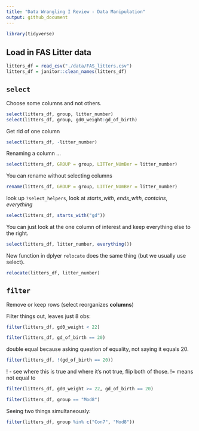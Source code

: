 ```yaml
---
title: "Data Wrangling I Review - Data Manipulation"
output: github_document
---
```


```r
library(tidyverse)
```

## Load in FAS Litter data

```r
litters_df = read_csv("./data/FAS_litters.csv")
litters_df = janitor::clean_names(litters_df)
```

## `select`

Choose some columns and not others.

```r
select(litters_df, group, litter_number)
select(litters_df, group, gd0_weight:gd_of_birth)
```

Get rid of one column

```r
select(litters_df, -litter_number)
```


Renaming a column ...

```r
select(litters_df, GROUP = group, LITTer_NUmBer = litter_number)
```

You can rename without selecting columns

```r
rename(litters_df, GROUP = group, LITTer_NUmBer = litter_number)
```


look up `?select_helpers`, look at _starts_with_, _ends_with_, _contains_, _everything_

```r
select(litters_df, starts_with("gd"))
```

You can just look at the one column of interest and keep everything else to the right.
```r
select(litters_df, litter_number, everything())
```


New function in dplyer `relocate` does the same thing (but we usually use select).

```r
relocate(litters_df, litter_number)
```


## `filter`

Remove or keep rows (select reorganizes **columns**)

Filter things out, leaves just 8 obs:
```r
filter(litters_df, gd0_weight < 22)
```

```r
filter(litters_df, gd_of_birth == 20)
```

double equal because asking question of equality, not saying it equals 20.

```r
filter(litters_df, !(gd_of_birth == 20))
```
! - see where this is true and where it's not true, flip both of those.
!= means not equal to


```r
filter(litters_df, gd0_weight >= 22, gd_of_birth == 20)
```

```r
filter(litters_df, group == "Mod8")
```

Seeing two things simultaneously:
```r
filter(litters_df, group %in% c("Con7", "Mod8"))
```













